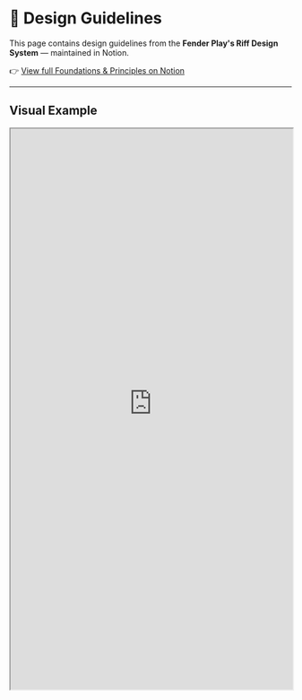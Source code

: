 
<Meta title="Docs/Docs" />

# 🎨 Design Guidelines

This page contains design guidelines from the **Fender Play's Riff Design System** — maintained in Notion.

👉 [View full Foundations & Principles on Notion](https://sulfuric-brochure-f82.notion.site/Riff-Design-System-1ffa2e13c8058068b74ece79f158b377)

---

## Visual Example

<iframe
  src="https://sulfuric-brochure-f82.notion.site/Riff-Design-System-1ffa2e13c8058068b74ece79f158b377"
  width="100%"
  height="1000px"
  style={{ border: 'none' }}
></iframe>
